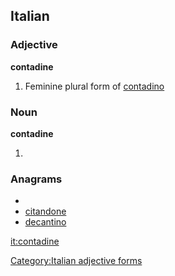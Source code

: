 ==Italian==

===Adjective===
'''contadine''' {{f}}

# Feminine plural form of [[contadino]]

===Noun===
'''contadine''' {{f}}
# {{plural of|[[contadina]]|lang=Italian}}

===Anagrams===
* {{alphagram|acdeinnot}}
* [[citandone#Italian|citandone]]
* [[decantino#Italian|decantino]]

[[Category:Italian adjective forms]]

[[it:contadine]]